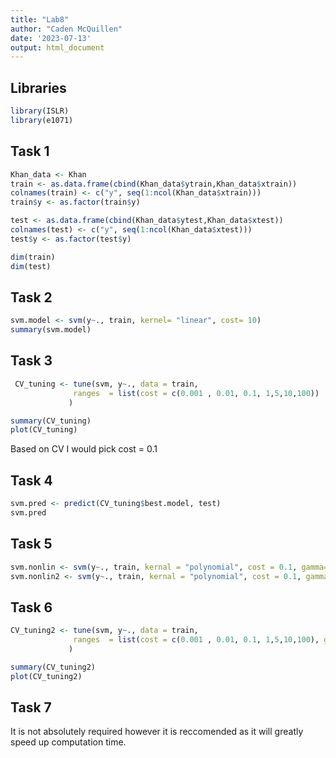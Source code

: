 ```yaml
---
title: "Lab8"
author: "Caden McQuillen"
date: '2023-07-13'
output: html_document
---
```


## Libraries
```r
library(ISLR)
library(e1071)
```

## Task 1
```r
Khan_data <- Khan
train <- as.data.frame(cbind(Khan_data$ytrain,Khan_data$xtrain))
colnames(train) <- c("y", seq(1:ncol(Khan_data$xtrain)))
train$y <- as.factor(train$y)

test <- as.data.frame(cbind(Khan_data$ytest,Khan_data$xtest))
colnames(test) <- c("y", seq(1:ncol(Khan_data$xtest)))
test$y <- as.factor(test$y)

dim(train)
dim(test)

```

## Task 2
```r
svm.model <- svm(y~., train, kernel= "linear", cost= 10)
summary(svm.model)
```

## Task 3
```r
 CV_tuning <- tune(svm, y~., data = train, 
              ranges  = list(cost = c(0.001 , 0.01, 0.1, 1,5,10,100))
             )
```
```r
summary(CV_tuning)
plot(CV_tuning)
```

Based on CV I would pick cost = 0.1

## Task 4
```r
svm.pred <- predict(CV_tuning$best.model, test)
svm.pred
```


## Task 5
```r
svm.nonlin <- svm(y~., train, kernal = "polynomial", cost = 0.1, gamma= 0.001)
svm.nonlin2 <- svm(y~., train, kernal = "polynomial", cost = 0.1, gamma= 2)
```

## Task 6
```r
CV_tuning2 <- tune(svm, y~., data = train, 
              ranges  = list(cost = c(0.001 , 0.01, 0.1, 1,5,10,100), gamma= c(0.001,0.5,1,2,3))
             )
```
```r
summary(CV_tuning2)
plot(CV_tuning2)
```


## Task 7

It is not absolutely required however it is reccomended as it will greatly speed up computation time. 

